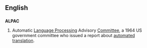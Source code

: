 ==English==

==={{acronym}}===
'''ALPAC'''

# Automatic [[language processing|Language Processing]] Advisory [[committee|Committee]], a  1964 US government committee who issued a report about [[automated]] [[translation]].